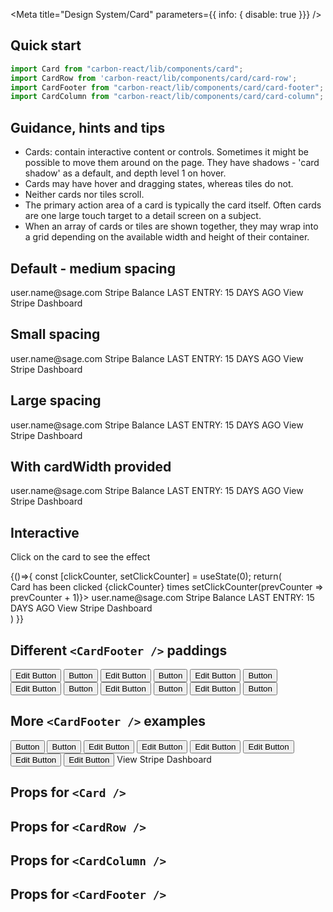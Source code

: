 
<Meta
  title="Design System/Card"
  parameters={{ info: { disable: true }}}
/>

## Quick start
```js
import Card from "carbon-react/lib/components/card";
import CardRow from 'carbon-react/lib/components/card/card-row';
import CardFooter from "carbon-react/lib/components/card/card-footer";
import CardColumn from "carbon-react/lib/components/card/card-column";
```

## Guidance, hints and tips
- Cards: contain interactive content or controls. 
Sometimes it might be possible to move them around on the page. They have shadows - 'card shadow' as a default, 
and depth level 1 on hover.
- Cards may have hover and dragging states, whereas tiles do not.
- Neither cards nor tiles scroll.
- The primary action area of a card is typically the card itself. 
Often cards are one large touch target to a detail screen on a subject.
- When an array of cards or tiles are shown together, 
they may wrap into a grid depending on the available width and height of their container.

## Default - medium spacing

<Preview>
  <Story name="default">
    <Card>
      <CardRow>
        <CardColumn align="left">
          <Heading title="Stripe - [account name]" divider={false} />
          <Typography variant="h5">user.name@sage.com</Typography>
        </CardColumn>
        <CardColumn align="right">
          <Icon type="image" />
        </CardColumn>
      </CardRow>
      <CardRow>
        <CardColumn>
          <Typography variant="h5" weight="bold">
              Stripe Balance
          </Typography>
          <Heading title="£ 0.00" divider={false} />
          <Typography>LAST ENTRY: 15 DAYS AGO</Typography>
        </CardColumn>
      </CardRow>
      <CardFooter>
        <CardColumn>
          <Link icon="link" href="https://carbon.sage.com/">
            View Stripe Dashboard
          </Link>
        </CardColumn>
      </CardFooter>
    </Card>
  </Story>
</Preview>

## Small spacing

<Preview>
  <Story name="small spacing">
    <Card spacing="small">
      <CardRow>
        <CardColumn align="left">
          <Heading title="Stripe - [account name]" divider={false} />
          <Typography variant="h5">user.name@sage.com</Typography>
        </CardColumn>
        <CardColumn align="right">
          <Icon type="image" />
        </CardColumn>
      </CardRow>
      <CardRow>
        <CardColumn>
          <Typography variant="h5" weight="bold">
              Stripe Balance
          </Typography>
          <Heading title="£ 0.00" divider={false} />
          <Typography>LAST ENTRY: 15 DAYS AGO</Typography>
        </CardColumn>
      </CardRow>
      <CardFooter>
        <CardColumn>
          <Link icon="link" href="https://carbon.sage.com/">
            View Stripe Dashboard
          </Link>
        </CardColumn>
      </CardFooter>
    </Card>
  </Story>
</Preview>

## Large spacing

<Preview>
  <Story name="large spacing">
    <Card spacing="large">
      <CardRow>
        <CardColumn align="left">
          <Heading title="Stripe - [account name]" divider={false} />
          <Typography variant="h5">user.name@sage.com</Typography>
        </CardColumn>
        <CardColumn align="right">
          <Icon type="image" />
        </CardColumn>
      </CardRow>
      <CardRow>
        <CardColumn>
          <Typography variant="h5" weight="bold">
              Stripe Balance
          </Typography>
          <Heading title="£ 0.00" divider={false} />
          <Typography>LAST ENTRY: 15 DAYS AGO</Typography>
        </CardColumn>
      </CardRow>
      <CardFooter>
        <CardColumn>
          <Link icon="link" href="https://carbon.sage.com/">
            View Stripe Dashboard
          </Link>
        </CardColumn>
      </CardFooter>
    </Card>
  </Story>
</Preview>

## With cardWidth provided

<Preview>
  <Story name="with cardWidth provided">
    <Card cardWidth="300px">
      <CardRow>
        <CardColumn align="left">
          <Heading title="Stripe - [account name]" divider={false} />
          <Typography variant="h5">user.name@sage.com</Typography>
        </CardColumn>
        <CardColumn align="right">
          <Icon type="image" />
        </CardColumn>
      </CardRow>
      <CardRow>
        <CardColumn>
          <Typography variant="h5" weight="bold">
              Stripe Balance
          </Typography>
          <Heading title="£ 0.00" divider={false} />
          <Typography>LAST ENTRY: 15 DAYS AGO</Typography>
        </CardColumn>
      </CardRow>
      <CardFooter>
        <CardColumn>
          <Link icon="link" href="https://carbon.sage.com/">
            View Stripe Dashboard
          </Link>
        </CardColumn>
      </CardFooter>
    </Card>
  </Story>
</Preview>

## Interactive
Click on the card to see the effect

<Preview>
  <Story name="interactive" parameters={{ chromatic: { disable: true }}}>
    {()=>{
      const [clickCounter, setClickCounter] = useState(0);
      return(
        <div>
          <Typography variant="b">Card has been clicked {clickCounter} times</Typography>
          <Card interactive action={() => setClickCounter(prevCounter => prevCounter + 1)}>
            <CardRow>
              <CardColumn align="left">
                <Heading title="Stripe - [account name]" divider={false} />
                <Typography variant="h5">user.name@sage.com</Typography>
              </CardColumn>
              <CardColumn align="right">
                <Icon type="image" />
              </CardColumn>
            </CardRow>
            <CardRow>
              <CardColumn>
                <Typography variant="h5" weight="bold">
                    Stripe Balance
                </Typography>
                <Heading title="£ 0.00" divider={false} />
                <Typography>LAST ENTRY: 15 DAYS AGO</Typography>
              </CardColumn>
            </CardRow>
            <CardFooter>
              <CardColumn>
                <Link icon="link" href="https://carbon.sage.com/">
                  View Stripe Dashboard
                </Link>
              </CardColumn>
            </CardFooter>
          </Card>
      </div>
      )
    }}
  </Story>
</Preview>

## Different `<CardFooter />` paddings

<Preview>
  <Story name="different CardFooter padding" parameters={{ chromatic: { disable: true }}}>
    <div>
      <Card>
        <CardFooter px={1} py={1}>
          <Box width="100%" display="flex" justifyContent="space-around">
            <Box flexGrow={1}>
              <Button p={0} buttonType="tertiary" iconType="edit"> Edit Button</Button>
            </Box>
            <Box>
              <Button buttonType="primary"> Button </Button>
            </Box>
          </Box>
        </CardFooter>
      </Card>
      <Card>
        <CardFooter px={2} py={1}>
          <Box width="100%" display="flex" justifyContent="space-around">
            <Box flexGrow={1}>
              <Button p={0} buttonType="tertiary" iconType="edit"> Edit Button</Button>
            </Box>
            <Box>
              <Button buttonType="primary"> Button </Button>
            </Box>
          </Box>
        </CardFooter>
      </Card>
      <Card>
        <CardFooter px={3} py={1}>
          <Box width="100%" display="flex" justifyContent="space-around">
            <Box flexGrow={1}>
              <Button p={0} buttonType="tertiary" iconType="edit"> Edit Button</Button>
            </Box>
            <Box>
              <Button buttonType="primary"> Button </Button>
            </Box>
          </Box>
        </CardFooter>
      </Card>
      <Card>
        <CardFooter px={4} py={1}>
          <Box width="100%" display="flex" justifyContent="space-around">
            <Box flexGrow={1}>
              <Button p={0} buttonType="tertiary" iconType="edit"> Edit Button</Button>
            </Box>
            <Box>
              <Button buttonType="primary"> Button </Button>
            </Box>
          </Box>
        </CardFooter>
      </Card>
      <Card>
        <CardFooter px={5} py={1}>
          <Box width="100%" display="flex" justifyContent="space-around">
            <Box flexGrow={1}>
              <Button p={0} buttonType="tertiary" iconType="edit"> Edit Button</Button>
            </Box>
            <Box>
              <Button buttonType="primary"> Button </Button>
            </Box>
          </Box>
        </CardFooter>
      </Card>
      <Card>
        <CardFooter px={5} py={2}>
          <Box width="100%" display="flex" justifyContent="space-around">
            <Box flexGrow={1}>
              <Button p={0} buttonType="tertiary" iconType="edit"> Edit Button</Button>
            </Box>
            <Box>
              <Button buttonType="primary"> Button </Button>
            </Box>
          </Box>
        </CardFooter>
      </Card>
    </div>
  </Story>
</Preview>

## More `<CardFooter />` examples

<Preview>
  <Story name="more examples of CardFooter">
    <div>
      <Card>
          <CardFooter p={1}>
            <Box alignItems="center" width="100%" display="flex" justifyContent="space-around">
              <Box flexGrow={1}>
                <IconButton> 
                  <Icon bgSize="medium" type="phone"/>
                </IconButton>
                <IconButton> 
                  <Icon bgSize="medium" type="phone"/>
                </IconButton>
                <IconButton> 
                  <Icon bgSize="medium" type="phone"/>
                </IconButton>
                <IconButton> 
                  <Icon bgSize="medium" type="phone"/>
                </IconButton>
              </Box>
              <Box>
                <Button buttonType="tertiary"> Button </Button>
                <Button buttonType="primary" ml={2}> Button </Button>
              </Box>
            </Box>
          </CardFooter>
        </Card>
        <Card cardWidth="400px">
          <CardFooter px={2} py={1}>
            <Box width="100%" alignItems="center" display="flex" justifyContent="center">
              <Button p={0} iconPosition="after" iconType="edit" buttonType="tertiary">
                Edit Button
              </Button>
              <VerticalDivider tint={80} py={0} px={2} h={30} /> 
              <Button p={0} iconPosition="after" iconType="edit" buttonType="tertiary" ml={2}>
                Edit Button
              </Button>
              <VerticalDivider tint={80} py={0} px={2} h={30} />
              <Button p={0} iconPosition="after" iconType="edit" buttonType="tertiary" ml={2}>
                Edit Button
              </Button> 
              </Box>
          </CardFooter>
        </Card>
        <Card cardWidth="400px">
          <CardFooter variant="transparent" px={2} py={1}>
            <Box width="100%" alignItems="center" display="flex" justifyContent="center">
              <Button p={0} iconPosition="after" iconType="edit" buttonType="tertiary">
                Edit Button
              </Button>
              <VerticalDivider tint={80} py={0} px={2} h={30} /> 
              <Button p={0} iconPosition="after" iconType="edit" buttonType="tertiary" ml={2}>
                Edit Button
              </Button>
              <VerticalDivider tint={80} py={0} px={2} h={30} />
              <Button p={0} iconPosition="after" iconType="edit" buttonType="tertiary" ml={2}>
                Edit Button
              </Button> 
              </Box>
          </CardFooter>
        </Card>
        <Card>
          <CardFooter p={2}>
            <Box display="flex" width="100%" justifyContent="center">
              <Link icon="link" href="https://carbon.sage.com/">
                View Stripe Dashboard
              </Link>
            </Box>
          </CardFooter>
        </Card>
      </div>
  </Story>
</Preview>

## Props for `<Card />`

<Props of={Card} />

## Props for `<CardRow />`

<Props of={CardRow} />

## Props for `<CardColumn />`

<Props of={CardColumn} />

## Props for `<CardFooter />`

<StyledSystemProps spacing of={CardFooter} />